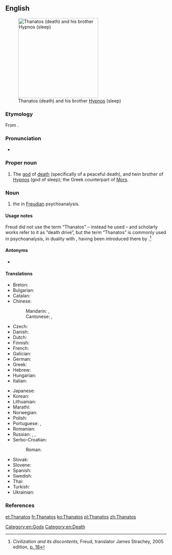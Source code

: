 ==English==
{{wikipedia}}
[[Image:Waterhouse-sleep and his half-brother death-1874.jpg|thumb|250px|right|Thanatos (death) and his brother [[Hypnos]] (sleep)]]

===Etymology===
From {{etyl|grc|en}} {{m|grc|Θάνατος|sc=polytonic}}.

===Pronunciation===
* {{IPA|/ˈθænəˌtɒs/|lang=en}}

===Proper noun===
{{en-proper noun}}

# {{lb|en|Greek god}} The [[god]] of [[death]] (specifically of a peaceful death), and twin brother of [[Hypnos]] (god of sleep); the Greek counterpart of [[Mors]].

===Noun===
{{en-noun|-}}

# {{lb|en|psychoanalysis}} the {{w|death drive}} in [[Freudian]] psychoanalysis.

====Usage notes====
Freud did not use the term “Thanatos” – instead he used {{m|de|Todestrieb||death drive}} – and scholarly works refer to it as “death drive”, but the term “Thanatos” is commonly used in psychoanalysis, in duality with {{m|en|Eros}}, having been introduced there by {{w|Paul Federn}}.<ref>''Civilization and its discontents,'' Freud, translator James Strachey, 2005 edition, [http://books.google.com/books?id=AW3z38T3u7YC&pg=PA18&dq=Thanatos p. 18]</ref>

====Antonyms====
* {{sense|death drive}} {{l|en|Eros}} {{qualifier|life drive}}

====Translations====
{{trans-top|Thanatos, the god of death}}
* Breton: {{t|br|Thanatos|m}}
* Bulgarian: {{t|bg|Танатос|m}}
* Catalan: {{t|ca|Tànatos|m}}
* Chinese:
*: Mandarin: {{t|cmn|塔納托斯}}, {{t|cmn|塔纳托斯|tr=Tǎnàtuōsī}}
*: Cantonese: {{t|yue|塔納托斯|sc=Hani}}, {{t|yue|塔纳托斯|tr=taap3 naap6 tok3 si1|sc=Hani}}
* Czech: {{t|cs|Thanatos|m}}
* Danish: {{t|da|Thanatos}}
* Dutch: {{t|nl|Thanatos}}
* Finnish: {{t|fi|Thanatos}}
* French: {{t+|fr|Thanatos|m}}
* Galician: {{t|gl|Tánatos|m}}
* German: {{t|de|Thanatos|m}}
* Greek: {{t|el|Θάνατος|m}}
* Hebrew: {{t|he|תנטוס|m}}
* Hungarian: {{t|hu|Thanatosz}}
* Italian: {{t|it|Tanato|m}}
{{trans-mid}}
* Japanese: {{t|ja|タナトス|tr=Tanatosu}}
* Korean: {{t|ko|^타나토스|sc=Hang}}
* Lithuanian: {{t|lt|Tanatas|m}}
* Marathi: {{t|mr|थानाटोस|m|sc=Deva}}
* Norwegian: {{t|no|Thanatos}}
* Polish: {{t+|pl|Tanatos|m-pr}}
* Portuguese: {{t|pt|Tânatos|m}}, {{t|pt|Tânato|m}}
* Romanian: {{t|ro|Thanatos|m}}
* Russian: {{t|ru|Та́натос|m|sc=Cyrl}}, {{t+|ru|Та́нат|m|sc=Cyrl}}, {{t|ru|Фа́нат|m|sc=Cyrl}}
* Serbo-Croatian:
*: Roman: {{t+|sh|Tanatos|m}}
* Slovak: {{t|sk|Tanatos|m}}
* Slovene: {{t|sl|Tanatos|m}}
* Spanish: {{t|es|Tánatos|m}}
* Swedish: {{t|sv|Thanatos}}
* Thai: {{t|th|ทานาทอส|tr=taa-naa-tôt|sc=Thai}}
* Turkish: {{t|tr|Thanatos}}
* Ukrainian: {{t|uk|Та́натос|m}}
{{trans-bottom}}

===References===
<references/>

[[Category:en:Gods]]
[[Category:en:Death]]

[[et:Thanatos]]
[[fr:Thanatos]]
[[ko:Thanatos]]
[[pl:Thanatos]]
[[zh:Thanatos]]